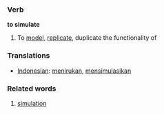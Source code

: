 === Verb ===
'''to simulate'''

# To [[model]], [[replicate]], duplicate the functionality of

=== Translations ===
*[[Indonesian]]: [[tiru|menirukan]], [[simulasi|mensimulasikan]]

=== Related words ===
#[[simulation]]